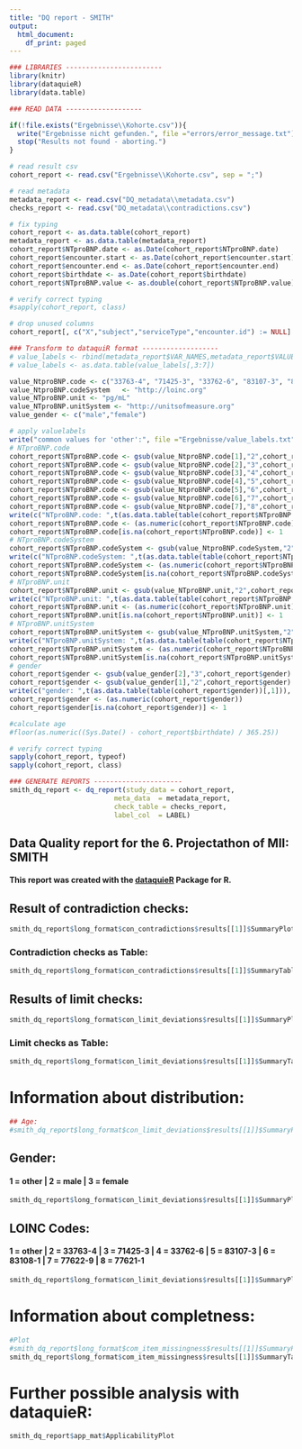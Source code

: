 ```yaml
---
title: "DQ report - SMITH"
output:
  html_document:
    df_print: paged
---
```


```r
### LIBRARIES ------------------------
library(knitr)
library(dataquieR)
library(data.table)

```

```r
### READ DATA -------------------

if(!file.exists("Ergebnisse\\Kohorte.csv")){
  write("Ergebnisse nicht gefunden.", file ="errors/error_message.txt")
  stop("Results not found - aborting.")
}

# read result csv
cohort_report <- read.csv("Ergebnisse\\Kohorte.csv", sep = ";")

# read metadata
metadata_report <- read.csv("DQ_metadata\\metadata.csv")
checks_report <- read.csv("DQ_metadata\\contradictions.csv")

# fix typing
cohort_report <- as.data.table(cohort_report)
metadata_report <- as.data.table(metadata_report)
cohort_report$NTproBNP.date <- as.Date(cohort_report$NTproBNP.date)
cohort_report$encounter.start <- as.Date(cohort_report$encounter.start)
cohort_report$encounter.end <- as.Date(cohort_report$encounter.end)
cohort_report$birthdate <- as.Date(cohort_report$birthdate)
cohort_report$NTproBNP.value <- as.double(cohort_report$NTproBNP.value)

# verify correct typing
#sapply(cohort_report, class)

# drop unused columns
cohort_report[, c("X","subject","serviceType","encounter.id") := NULL]

```

```r
### Transform to dataquiR format -------------------
# value_labels <- rbind(metadata_report$VAR_NAMES,metadata_report$VALUE_LABELS)
# value_labels <- as.data.table(value_labels[,3:7])

value_NtproBNP.code	<- c("33763-4", "71425-3", "33762-6", "83107-3", "83108-1", "77622-9", "77621-1")
value_NtproBNP.codeSystem	<- "http://loinc.org"
value_NTproBNP.unit	<- "pg/mL"
value_NTproBNP.unitSystem <- "http://unitsofmeasure.org"
value_gender <- c("male","female")

# apply valuelabels
write("common values for 'other':", file ="Ergebnisse/value_labels.txt", append = FALSE)
# NTproBNP.code
cohort_report$NTproBNP.code <- gsub(value_NtproBNP.code[1],"2",cohort_report$NTproBNP.code)
cohort_report$NTproBNP.code <- gsub(value_NtproBNP.code[2],"3",cohort_report$NTproBNP.code)
cohort_report$NTproBNP.code <- gsub(value_NtproBNP.code[3],"4",cohort_report$NTproBNP.code)
cohort_report$NTproBNP.code <- gsub(value_NtproBNP.code[4],"5",cohort_report$NTproBNP.code)
cohort_report$NTproBNP.code <- gsub(value_NtproBNP.code[5],"6",cohort_report$NTproBNP.code)
cohort_report$NTproBNP.code <- gsub(value_NtproBNP.code[6],"7",cohort_report$NTproBNP.code)
cohort_report$NTproBNP.code <- gsub(value_NtproBNP.code[7],"8",cohort_report$NTproBNP.code)
write(c("NTproBNP.code: ",t(as.data.table(table(cohort_report$NTproBNP.code))[,1])), file ="Ergebnisse/value_labels.txt", append = TRUE)
cohort_report$NTproBNP.code <- (as.numeric(cohort_report$NTproBNP.code))
cohort_report$NTproBNP.code[is.na(cohort_report$NTproBNP.code)] <- 1
# NTproBNP.codeSystem
cohort_report$NTproBNP.codeSystem <- gsub(value_NtproBNP.codeSystem,"2",cohort_report$NTproBNP.codeSystem)
write(c("NTproBNP.codeSystem: ",t(as.data.table(table(cohort_report$NTproBNP.codeSystem))[,1])), file ="Ergebnisse/value_labels.txt", append = TRUE)
cohort_report$NTproBNP.codeSystem <- (as.numeric(cohort_report$NTproBNP.codeSystem))
cohort_report$NTproBNP.codeSystem[is.na(cohort_report$NTproBNP.codeSystem)] <- 1
# NTproBNP.unit
cohort_report$NTproBNP.unit <- gsub(value_NTproBNP.unit,"2",cohort_report$NTproBNP.unit)
write(c("NTproBNP.unit: ",t(as.data.table(table(cohort_report$NTproBNP.unit))[,1])), file ="Ergebnisse/value_labels.txt", append = TRUE)
cohort_report$NTproBNP.unit <- (as.numeric(cohort_report$NTproBNP.unit))
cohort_report$NTproBNP.unit[is.na(cohort_report$NTproBNP.unit)] <- 1
# NTproBNP.unitSystem
cohort_report$NTproBNP.unitSystem <- gsub(value_NTproBNP.unitSystem,"2",cohort_report$NTproBNP.unitSystem)
write(c("NTproBNP.unitSystem: ",t(as.data.table(table(cohort_report$NTproBNP.unitSystem))[,1])), file ="Ergebnisse/value_labels.txt", append = TRUE)
cohort_report$NTproBNP.unitSystem <- (as.numeric(cohort_report$NTproBNP.unitSystem))
cohort_report$NTproBNP.unitSystem[is.na(cohort_report$NTproBNP.unitSystem)] <- 1
# gender
cohort_report$gender <- gsub(value_gender[2],"3",cohort_report$gender)
cohort_report$gender <- gsub(value_gender[1],"2",cohort_report$gender)
write(c("gender: ",t(as.data.table(table(cohort_report$gender))[,1])), file ="Ergebnisse/value_labels.txt", append = TRUE)
cohort_report$gender <- (as.numeric(cohort_report$gender))
cohort_report$gender[is.na(cohort_report$gender)] <- 1

#calculate age
#floor(as.numeric((Sys.Date() - cohort_report$birthdate) / 365.25))

# verify correct typing
sapply(cohort_report, typeof)
sapply(cohort_report, class)

```

```r
### GENERATE REPORTS ----------------------
smith_dq_report <- dq_report(study_data = cohort_report,
                          meta_data  = metadata_report,
                          check_table = checks_report,
                          label_col  = LABEL)

```

## Data Quality report for the 6. Projectathon of MII: SMITH

#### This report was created with the [dataquieR](https://dataquality.ship-med.uni-greifswald.de/tutorials2.html) Package for R.

## Result of contradiction checks:  
```r

smith_dq_report$long_format$con_contradictions$results[[1]]$SummaryPlot

```

### Contradiction checks as Table:

```r

smith_dq_report$long_format$con_contradictions$results[[1]]$SummaryTable

```

## Results of limit checks:  
```r

smith_dq_report$long_format$con_limit_deviations$results[[1]]$SummaryPlotList$ntprobnp

```

### Limit checks as Table:

```r

smith_dq_report$long_format$con_limit_deviations$results[[1]]$SummaryTable

```

# Information about distribution:  
  
```r
## Age:
#smith_dq_report$long_format$con_limit_deviations$results[[1]]$SummaryPlotList$birthdate

```

## Gender:  
#### 1 = other | 2 = male | 3 = female  
```r

smith_dq_report$long_format$con_limit_deviations$results[[1]]$SummaryPlotList$gender

```

## LOINC Codes:  
#### 1 = other | 2 = 33763-4 | 3 = 71425-3 | 4 = 33762-6 | 5 = 83107-3 | 6 =  83108-1 | 7 = 77622-9 | 8 = 77621-1 
```r

smith_dq_report$long_format$con_limit_deviations$results[[1]]$SummaryPlotList$NTproBNP.code

```


# Information about completness: 

```r

#Plot
#smith_dq_report$long_format$com_item_missingness$results[[1]]$SummaryPlot
smith_dq_report$long_format$com_item_missingness$results[[1]]$SummaryTable

```

# Further possible analysis with dataquieR:    
```r

smith_dq_report$app_mat$ApplicabilityPlot

```